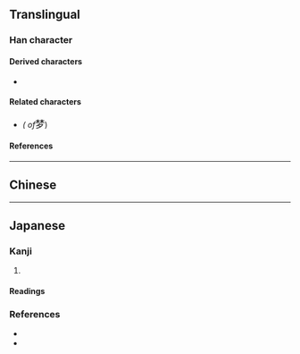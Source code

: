 {{also|夢}}
{{character info/new}}
==Translingual==
{{stroke order|strokes=11}}

===Han character===
{{Han char|rn=75|rad=木|as=07|sn=11|four=44207|canj=DDNI|ids=⿱林夕}}

====Derived characters====
* {{l|mul|[[𢟼]], [[𡪎]]}}

====Related characters====
* {{l|mul|[[夢]]}} ''({{w|Traditional Chinese|Traditional form}} of ''<big>梦</big>)

====References====
{{Han ref|kx=0530.100|dkj=14871|dj=0918.080|hdz=20863.180|uh=68A6}}

----

==Chinese==
{{zh-see|夢|sv}} <!-- http://dict.variants.moe.edu.tw/variants/rbt/word_attribute.rbt?quote_code=QTAwODQ2LTAwMQ -->

----

==Japanese==

===Kanji===
{{ja-kanji|grade=|rs=木07}}

# {{alternative form of|夢|lang=ja}}

====Readings====
{{ja-readings
|goon=む
|kanon=ぼう
|kun=ゆめ-<ゆめ-<いめ-, くら-い, ゆめ-みる
}}

===References===
* {{R:Koseki Moji|066350}}
* {{R:Koseki Moji|167650}}